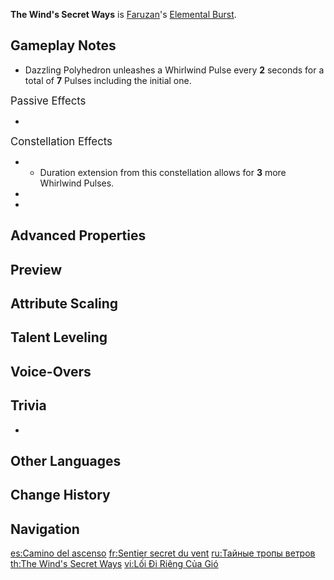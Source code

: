 {{Talent Infobox
|image         = Talent The Wind's Secret Ways.png
|character     = Faruzan
|type          = Elemental Burst
|info          = Faruzan deploys a Dazzling Polyhedron that unleashes a Whirlwind Pulse and deals {{Color|AoE Anemo DMG}}.<br>While the Dazzling Polyhedron persists, it will continuously move along a triangular path. Once it reaches each corner of that triangular path, it will unleash 1 more Whirlwind Pulse.<br><br>'''Whirlwind Pulse'''<ul><li>When the Whirlwind Pulse is unleashed, it will apply Perfidious Wind's Bale to nearby opponents, decreasing their {{Color|[[Anemo RES]]}}.</li><li>The Whirlwind Pulse will also apply Prayerful Wind's Benefit to all nearby party members when it is unleashed, granting them an {{Color|[[Anemo DMG Bonus]]}}.</li></ul>
|energyCost    = 80
|CD            = 20s
|Duration      = 12s
|scale_att1    = ATK
|utility1      = Anemo RES Reduction
|utility2      = Anemo DMG Bonus
}}
{{Description|One must have respect for the unknown wisdom that one might find hidden in ancient ruins.}}
'''The Wind's Secret Ways''' is [[Faruzan]]'s [[Elemental Burst]].

==Gameplay Notes==
* Dazzling Polyhedron unleashes a Whirlwind Pulse every '''2''' seconds for a total of '''7''' Pulses including the initial one.

;<big>Passive Effects</big>
* {{Talent Note|character=Faruzan|talent=The Wind's Secret Ways|ascension|2|Lost Wisdom of the Seven Caverns}}

;<big>Constellation Effects</big>
* {{Talent Note|constellation|2|Overzealous Intellect}}
** Duration extension from this constellation allows for '''3''' more Whirlwind Pulses.
* {{Talent Note|constellation|5|Wonderland of Rumination}}
* {{Talent Note|constellation|6|The Wondrous Path of Truth}}

==Advanced Properties==
{{Advanced Properties
|title   = Skill DMG
|gu      = 1U
|icdtag  = none
|poise   = 200
|impulse = 3
}}

==Preview==
{{Preview
|file1 = The Wind's Secret Ways Preview
}}

==Attribute Scaling==
{{Talent Scaling
|talentType=Elemental Burst
|levels=13
|order=skilldmg,anemodmgbonus,prayerfulwind'sbenefitduration,anemoresdecrease,perfidiouswind'sbaleduration,duration,cd,energycost
|titles=Skill DMG (%),Anemo DMG Bonus (%),Prayerful Wind's Benefit Duration,Anemo RES Decrease (%),Perfidious Wind's Bale Duration,Duration,CD,Energy Cost
|skilldmg_1=377.6
|skilldmg_2=405.92
|skilldmg_3=434.24
|skilldmg_4=472
|skilldmg_5=500.32
|skilldmg_6=528.64
|skilldmg_7=566.4
|skilldmg_8=604.16
|skilldmg_9=641.92
|skilldmg_10=679.68
|skilldmg_11=717.44
|skilldmg_12=755.2
|skilldmg_13=802.4
|anemodmgbonus_1=18
|anemodmgbonus_2=19.35
|anemodmgbonus_3=20.7
|anemodmgbonus_4=22.5
|anemodmgbonus_5=23.85
|anemodmgbonus_6=25.2
|anemodmgbonus_7=27
|anemodmgbonus_8=28.8
|anemodmgbonus_9=30.6
|anemodmgbonus_10=32.4
|anemodmgbonus_11=34.2
|anemodmgbonus_12=36
|anemodmgbonus_13=38.25
|prayerfulwind'sbenefitduration=4s
|anemoresdecrease=30
|perfidiouswind'sbaleduration=4s
|duration=12s
|cd=20s
|energycost=80
}}

==Talent Leveling==
{{Talent Upgrade|Faruzan}}

==Voice-Overs==
{{Talent VO}}

==Trivia==
* {{Talent Note|clap}}

==Other Languages==
{{Other Languages
|en      = The Wind's Secret Ways
|zhs     = 抟风秘道
|zhs_rm  = Tuánfēng Mìdào
|zht     = 摶風秘道
|zht_rm  = Tuánfēng Mìdào
|zh_tl   = Whirling Wind's Secret Way
|ja      = 搏風秘道
|ja_rm   = Hakufuu Hidou{{Assumed}}
|ja_tl   = The Secret Way of Flying in the Wind
|ko      = 바람의 비밀 통로
|ko_rm   = Baram-ui Bimil Tongno
|ko_tl   = The Wind's Secret Ways
|es      = Camino del ascenso
|es_tl   = Path of Ascension
|fr      = Sentier secret du vent
|fr_tl   = The Wind's Secret Path
|ru      = Тайные тропы ветров
|ru_tl   = The Winds' Secret Paths
|th      = The Wind's Secret Ways
|vi      = Lối Đi Riêng Của Gió
|vi_tl   = 
|de      = Geheime Pfade der Winde
|de_tl   = Secret Paths of the Winds
|id      = The Wind's Secret Ways
|pt      = Caminhos Secretos do Vento
|pt_tl   = Wind's Secret Ways
|tr      = Rüzgarın Gizli Yolları
|tr_tl   = The Winds' Secret Paths
|it      = Le vie segrete del vento
|it_tl   = The Wind's Secret Ways
}}

==Change History==
{{Change History|3.3}}
<!--
==References==
{{Reflist}}
-->
==Navigation==
{{Talent Navbox|Faruzan}}

[[es:Camino del ascenso]]
[[fr:Sentier secret du vent]]
[[ru:Тайные тропы ветров]]
[[th:The Wind's Secret Ways]]
[[vi:Lối Đi Riêng Của Gió]]